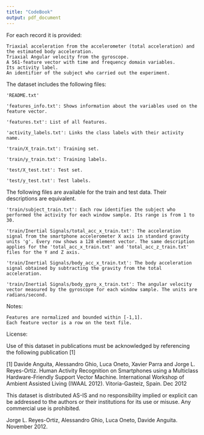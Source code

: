 ```yaml
---
title: "CodeBook"
output: pdf_document
---
```


For each record it is provided:

    Triaxial acceleration from the accelerometer (total acceleration) and the estimated body acceleration.
    Triaxial Angular velocity from the gyroscope.
    A 561-feature vector with time and frequency domain variables.
    Its activity label.
    An identifier of the subject who carried out the experiment.

The dataset includes the following files:

    'README.txt'

    'features_info.txt': Shows information about the variables used on the feature vector.

    'features.txt': List of all features.

    'activity_labels.txt': Links the class labels with their activity name.

    'train/X_train.txt': Training set.

    'train/y_train.txt': Training labels.

    'test/X_test.txt': Test set.

    'test/y_test.txt': Test labels.

The following files are available for the train and test data. Their descriptions are equivalent.

    'train/subject_train.txt': Each row identifies the subject who performed the activity for each window sample. Its range is from 1 to 30.

    'train/Inertial Signals/total_acc_x_train.txt': The acceleration signal from the smartphone accelerometer X axis in standard gravity units 'g'. Every row shows a 128 element vector. The same description applies for the 'total_acc_x_train.txt' and 'total_acc_z_train.txt' files for the Y and Z axis.

    'train/Inertial Signals/body_acc_x_train.txt': The body acceleration signal obtained by subtracting the gravity from the total acceleration.

    'train/Inertial Signals/body_gyro_x_train.txt': The angular velocity vector measured by the gyroscope for each window sample. The units are radians/second.

Notes:

    Features are normalized and bounded within [-1,1].
    Each feature vector is a row on the text file.

License:

Use of this dataset in publications must be acknowledged by referencing the following publication [1]

[1] Davide Anguita, Alessandro Ghio, Luca Oneto, Xavier Parra and Jorge L. Reyes-Ortiz. Human Activity Recognition on Smartphones using a Multiclass Hardware-Friendly Support Vector Machine. International Workshop of Ambient Assisted Living (IWAAL 2012). Vitoria-Gasteiz, Spain. Dec 2012

This dataset is distributed AS-IS and no responsibility implied or explicit can be addressed to the authors or their institutions for its use or misuse. Any commercial use is prohibited.

Jorge L. Reyes-Ortiz, Alessandro Ghio, Luca Oneto, Davide Anguita. November 2012.